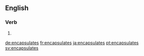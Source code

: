 ==English==

===Verb===
{{head|en}}

# {{en-third-person singular of|encapsulate}}

[[de:encapsulates]]
[[fr:encapsulates]]
[[ja:encapsulates]]
[[pt:encapsulates]]
[[sv:encapsulates]]